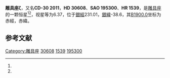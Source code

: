 {{Starbox begin
| name = 雕具座ζ
}}
{{Starbox observe
| epoch = [[J2000.0|J2000.0]]
| constell = [[雕具座|雕具座]]<ref name=SIMBAD>{{cite web
 | url=http://simbad.u-strasbg.fr/simbad/sim-id?Ident=HR+1539
 | title=Pulsating variable Star
 | publisher=Centre de Données astronomiques de Strasbourg
 | work=SIMBAD
 | accessdate=2012-07-13
 | archive-date=2016-03-17
 | archive-url=https://web.archive.org/web/20160317010003/http://simbad.u-strasbg.fr/simbad/sim-id?Ident=HR+1539
 | dead-url=no
 }}</ref><ref name=DATA>{{cite web
 | url=http://vizier.u-strasbg.fr/viz-bin/VizieR-5?-out.add=.&-source=5050&-corr=PK=HR&-out.max=9999&HR=1539
 | title=VizieR Detailed Page
 | accessdate=2012-07-13
 | archive-date=2016-03-04
 | archive-url=https://web.archive.org/web/20160304235605/http://vizier.u-strasbg.fr/viz-bin/VizieR-5?-out.add=.&-source=5050&-corr=PK=HR&-out.max=9999&HR=1539
 | dead-url=no
 }}</ref>
| 星官 = 
| ra = {{RA|4|47|49.6}}<ref name=SIMBAD /><ref name=DATA />
| dec = {{DEC|-30|1|13}}<ref name=SIMBAD /><ref name=DATA />
| appmag_v = 6.37<ref name=SIMBAD /><ref name=DATA />
}}
{{Starbox character
| class = K1IV<ref name=SIMBAD /><ref name=DATA />
| b-v = 1.07<ref name=SIMBAD /><ref name=DATA />
| u-b = <ref name=SIMBAD /><ref name=DATA />
| r-i = <ref name=SIMBAD /><ref name=DATA />
| variable = 
}}
{{Starbox astrometry
| radial_v = 
| prop_mo_ra = 6
| parallax = 
| p_error = 
}}
{{Starbox catalog
| names =CD-30 2011，[[SAO星表|SAO]] 195300，[[HD星表|HD]] 30608，[[HR星表|HR]] 1539}}
{{Starbox reference |Simbad=HR+1539}}
{{Starbox end}}

'''雕具座ζ'''，又名'''CD-30 2011'''，'''HD 30608'''、'''SAO 195300'''、'''HR 1539'''，是[[雕具座|雕具座]]的一颗恒星<ref name=SIMBAD /><ref name=DATA />，视星等为6.37，位于[[銀道座標系|銀經]]231.01，[[銀道座標系|銀緯]]-38.6，其[[B1900.0|B1900.0]]坐标为赤經{{RA|4|43|55.4}}，赤緯{{DEC|-30|-38.6|0}}。

== 参考文献 ==
{{reflist}}

{{star-stub}}

{{雕具座恒星}}
[[Category:雕具座|Category:雕具座]]
[[Category:HD和HDE天體|30608]]
[[Category:HR天體|1539]]
[[Category:SAO天體|195300]]